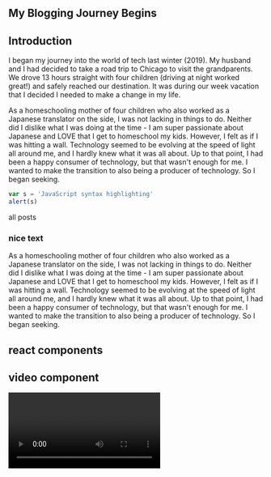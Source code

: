 
<section className="mdx-page">

## My Blogging Journey Begins

## Introduction

I began my journey into the world of tech last winter (2019).
My husband and I had decided to take a road trip to Chicago to visit the grandparents.
We drove 13 hours straight with four children (driving at night worked great!) and safely
reached our destination. It was during our week vacation that I decided I needed to make
a change in my life.

As a homeschooling mother of four children who also worked as a Japanese translator on the side,
I was not lacking in things to do. Neither did I dislike what I was doing at the time - I am super
passionate about Japanese and LOVE that I get to homeschool my kids.
However, I felt as if I was hitting a wall. Technology seemed to be evolving at the speed of
light all around me, and I hardly knew what it was all about. Up to that point,
I had been a happy consumer of technology, but that wasn't enough for me.
I wanted to make the transition to also being a producer of technology. So I began seeking.

<div className="code">

```js
var s = 'JavaScript syntax highlighting'
alert(s)
```

</div>

<Link to="/posts" className="btn center-btn">
  all posts
</Link>

<div className="nice-text">

<h3>nice text</h3>

<FiInfo className="nice-text-icon"></FiInfo>

As a homeschooling mother of four children who also worked as a Japanese translator on the side,
I was not lacking in things to do. Neither did I dislike what I was doing at the time - I am super
passionate about Japanese and LOVE that I get to homeschool my kids.
However, I felt as if I was hitting a wall. Technology seemed to be evolving at the speed of
light all around me, and I hardly knew what it was all about. Up to that point,
I had been a happy consumer of technology, but that wasn't enough for me.
I wanted to make the transition to also being a producer of technology. So I began seeking.

</div>

<h2> react components </h2>

<Counter />

<h2>video component</h2>

<RegVideo />

<Video />

<h2>regular heading</h2>

<h2 title="true">title heading</h2>
<h4>inline code</h4>

`console.log('hello there')`

<h4>blockquote element</h4>

<blockquote display="default">
  As a homeschooling mother of four children who also worked as a Japanese
  translator on the side, I was not lacking in things to do. Neither did I
  dislike what I was doing at the time - I am super passionate about Japanese
  and LOVE that I get to homeschool my kids.
</blockquote>

<blockquote display="info">
  As a homeschooling mother of four children who also worked as a Japanese
  translator on the side, I was not lacking in things to do. Neither did I
  dislike what I was doing at the time - I am super passionate about Japanese
  and LOVE that I get to homeschool my kids.
</blockquote>

<blockquote display="warning">
  As a homeschooling mother of four children who also worked as a Japanese
  translator on the side, I was not lacking in things to do. Neither did I
  dislike what I was doing at the time - I am super passionate about Japanese
  and LOVE that I get to homeschool my kids.
</blockquote>

<blockquote>
  As a homeschooling mother of four children who also worked as a Japanese
  translator on the side, I was not lacking in things to do. Neither did I
  dislike what I was doing at the time - I am super passionate about Japanese
  and LOVE that I get to homeschool my kids.
</blockquote>

#### Javascript

```js
// comments
const name = 'john'
const channel = 'coding addict'

function featuredProducts(data) {
  return data.filter(item => {
    return item.featured === true
  })
}
featuredProducts()
```

#### JSX

```jsx
import React from 'react'

const Counter = () => {
  const [count, setCount] = React.useState(0)
  return (
    <section className="counter">
      <h4>show some love to MDX</h4>
      <h4>likes {count}</h4>
      <button className="btn btn-danger" onClick={() => setCount(count + 1)}>
        i like mdx
      </button>
    </section>
  )
}
export default Counter
```

#### HTML

```html
<h1>hello world</h1>
<p class="random">random text</p>
<section class="contact">
  <div class="title">
    <h1>contact us</h1>
  </div>
</section>
```

#### CSS

```css
max-width: 500px;
border-radius: var(--radius);
padding: 1rem 1.5rem;
background: var(--clr-grey-10);
text-align: center;
```

</section>
